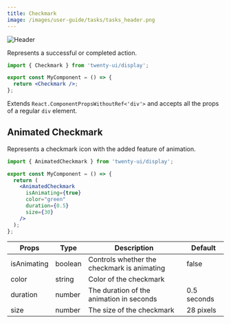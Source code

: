 ```yaml
---
title: Checkmark
image: /images/user-guide/tasks/tasks_header.png
---
```

<Frame>
  <img src="/images/user-guide/tasks/tasks_header.png" alt="Header" />
</Frame>

Represents a successful or completed action.

<Tabs>
<Tab title="Usage">

```jsx
import { Checkmark } from 'twenty-ui/display';

export const MyComponent = () => {
  return <Checkmark />;
};
```


</Tab>

<Tab title="Props">

Extends `React.ComponentPropsWithoutRef<'div'>` and accepts all the props of a regular `div` element.

</Tab>

</Tabs>

## Animated Checkmark

Represents a checkmark icon with the added feature of animation.

<Tabs>

<Tab title="Usage">

```jsx
import { AnimatedCheckmark } from 'twenty-ui/display';

export const MyComponent = () => {
  return (
    <AnimatedCheckmark
      isAnimating={true}
      color="green"
      duration={0.5}
      size={30}
    />
  );
};
```

</Tab>

<Tab title="Props">


| Props | Type | Description | Default |
|-------|------|-------------|--------|
| isAnimating | boolean | Controls whether the checkmark is animating | false |
| color | string | Color of the checkmark |  |
| duration | number | The duration of the animation in seconds | 0.5 seconds |
| size | number | The size of the checkmark | 28 pixels |



</Tab>

</Tabs>

